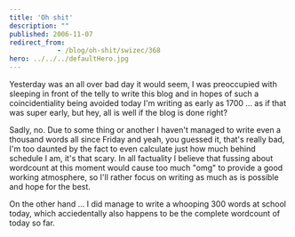 ```yaml
---
title: 'Oh shit'
description: ""
published: 2006-11-07
redirect_from: 
            - /blog/oh-shit/swizec/368
hero: ../../../defaultHero.jpg
---
```

Yesterday was an all over bad day it would seem, I was preoccupied with sleeping in front of the telly to write this blog and in hopes of such a coincidentiality being avoided today I&#x27;m writing as early as 1700 ... as if that was super early, but hey, all is well if the blog is done right?

Sadly, no. Due to some thing or another I haven&#x27;t managed to write even a thousand words all since Friday and yeah, you guessed it, that&#x27;s really bad, I&#x27;m too daunted by the fact to even calculate just how much behind schedule I am, it&#x27;s that scary. In all factuality I believe that fussing about wordcount at this moment would cause too much &quot;omg&quot; to provide a good working atmosphere, so I&#x27;ll rather focus on writing as much as is possible and hope for the best.

On the other hand ... I did manage to write a whooping 300 words at school today, which acciedentally also happens to be the complete wordcount of today so far.
